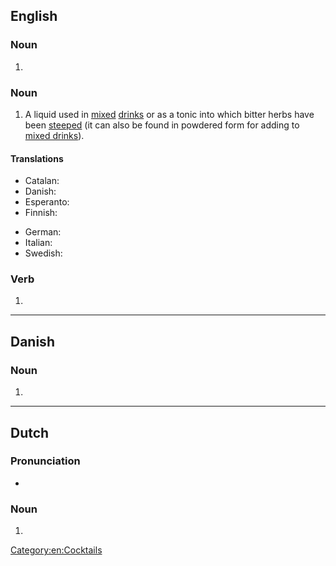 ==English==
{{wikipedia}}

===Noun===
{{head|en|noun form}}

# {{plural of|en|bitter}}

===Noun===
{{en-noun|bitters}}

# A liquid used in [[mix]]ed [[drink]]s or as a tonic into which bitter herbs have been [[steep|steeped]] (it can also be found in powdered form for adding to [[mixed drink]]s).

====Translations====
{{trans-top|beverage}}
* Catalan: {{t|ca|bíter|m}}
* Danish: {{t+|da|bitter|c}}
* Esperanto: {{t|eo|amaraĵo}}
* Finnish: {{t+|fi|katkero}}
{{trans-mid}}
* German: {{t+|de|Bitter|m}}
* Italian: {{t+|it|bitter|m}}
* Swedish: {{t+|sv|bitter|c}}
{{trans-bottom}}

===Verb===
{{head|en|verb form}}

# {{en-third-person singular of|bitter}}

[[Category:en:Cocktails]]

----

==Danish==

===Noun===
{{head|da|noun form|g=c}}

# {{inflection of|da|bitter||indef|gen|s}}


----

==Dutch==

===Pronunciation===
* {{audio|nl|Nl-bitters.ogg|Audio}}

===Noun===
{{head|nl|noun form}}

# {{nl-noun form of|pl|bitter}}